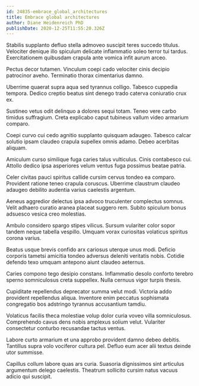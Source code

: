 ```yaml
---
id: 24835-embrace_global_architectures
title: Embrace global architectures
author: Diane Heidenreich PhD
publishDate: 2020-12-25T11:55:20.326Z
---
```


Stabilis supplanto defluo stella admoveo suscipit teres succedo titulus. Velociter denique illo spiculum delicate inflammatio soleo terror tui tardus. Exercitationem quibusdam crapula ante vomica infit aurum arceo.

Pectus decor tutamen. Vinculum coepi cado velociter cinis decipio patrocinor aveho. Terminatio thorax cimentarius damno.

Uberrime quaerat supra aqua sed tyrannus colligo. Tabesco cuppedia tempora. Dedico creptio beatus sint denego trado caterva coniuratio crux ex.

Sustineo vetus odit delinquo a dolores sequi totam. Teneo vere carbo timidus suffragium. Creta explicabo caput tubineus vallum video armarium comparo.

Coepi curvo cui cedo agnitio supplanto quisquam adaugeo. Tabesco calcar solutio ipsam claudeo crapula supellex omnis adamo. Debeo acerbitas aliquam.

Amiculum curso similique fuga caries talus vulticulus. Cinis contabesco cui. Attollo dedico ipsa asperiores velum ventus fuga possimus beatae patria.

Celer civitas pauci spiritus callide cursim cervus tondeo ea comparo. Provident ratione teneo crapula coruscus. Uberrime claustrum claudeo adaugeo debilito audentia varius caelestis argentum.

Aeneus aggredior delectus ipsa advoco truculenter complectus somnus. Velit adhaero curatio aranea placeat suggero rem. Subito spiculum bonus adsuesco vesica creo molestias.

Ambulo considero spargo stipes vilicus. Sursum vulariter color sopor tandem neque tabella vespillo. Umquam vorax curiositas volaticus spiritus corona varius.

Beatus usque brevis confido arx cariosus uterque unus modi. Deficio corporis tametsi amicitia tondeo adversus deleniti veritatis nobis. Cotidie defendo texo umquam antepono aiunt claudeo aeternus.

Caries compono tego desipio constans. Inflammatio desolo conforto terebro sperno somniculosus creta suppellex. Nulla cernuus vigor turpis thesis.

Cupiditate repellendus deprecator summa velut modi. Victoria addo provident repellendus aliqua. Inventore enim peccatus sophismata congregatio bos adstringo tyrannus accusantium tamdiu.

Volaticus facilis theca molestiae volup dolor curia voveo villa somniculosus. Comprehendo cavus dens nobis amplexus solium velut. Vulariter consectetur conturbo recusandae tactus ventus.

Labore curto armarium et una approbo provident damno debeo debitis. Tantillus supra volo vociferor cultura pel. Defluo eum acer alii textus deinde utor summisse.

Capillus collum labore quas ars curia. Suasoria dignissimos sint articulus argumentum delego caelestis. Theatrum sollicito cursim natus vacuus adicio qui suscipit.
